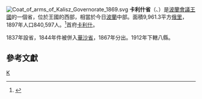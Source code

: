 [[File:Coat_of_arms_of_Kalisz_Governorate_1869.svg|right]]
'''卡利什省'''（{{lang-ru|Калишская губерния}}、{{lang-pl|Gubernia kaliska}}）是[[波蘭會議王國|波蘭會議王國]]的一個省，位於王國的西部，相當於今日[[波蘭|波蘭]]中部。面積9,961.3平方[[俄里|俄里]]，1897年人口840,597人。<ref>{{Cite web |url=http://demoscope.ru/weekly/ssp/rus_gub_97.php?reg=52 |title=1897年人口普查 |accessdate=2010-01-04 |archive-date=2014-08-12 |archive-url=https://web.archive.org/web/20140812204546/http://demoscope.ru/weekly/ssp/rus_gub_97.php?reg=52 |dead-url=no }}</ref>首府[[卡利什|卡利什]]。

1837年設省，1844年件被併入[[華沙省_(俄羅斯帝國)|華沙省]]，1867年分出。1912年下轄八縣。

==參考文獻==
<div class="references-small">
<references></references>
</div>
{{ImpRussia}}
[[Category:波蘭會議王國行政區劃|K]]